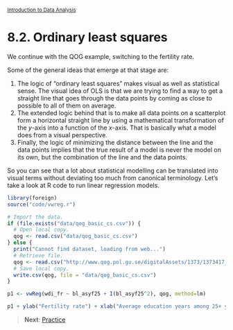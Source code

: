 <style>@import url(style.css);</style>
<small>[Introduction to Data Analysis](index.html)</small>

# 8.2. Ordinary least squares

We continue with the QOG example, switching to the fertility rate.

<!-- For starters, let's try to predict some things.

- 
- Let's continue with the [2012 U.S. presidential election](http://www.douglas-hibbs.com), using a model that was [highly effective](http://lanekenworthy.net/2008/02/03/bread-peace-and-the-2008-election/) for past elections. -->

Some of the general ideas that emerge at that stage are:

1. The logic of "ordinary least squares" makes visual as well as statistical sense. The visual idea of OLS is that we are trying to find a way to get a straight line that goes through the data points by coming as close to possible to all of them on average.
2. The extended logic behind that is to make all data points on a scatterplot form a horizontal straight line by using a mathematical transformation of the *y*-axis into a function of the *x*-axis. That is basically what a model does from a visual perspective.
3. Finally, the logic of minimizing the distance between the line and the data points implies that the true result of a model is never the model on its own, but the combination of the line and the data points.

So you can see that a lot about statistical modelling can be translated into visual terms without deviating too much from canonical terminology. Let's take a look at R code to run linear regression models.

<!-- add Visually weighted regression -->

```r
library(foreign)
source("code/vwreg.r")
```

```r
# Import the data.
if (file.exists("data/qog_basic_cs.csv")) {
  # Open local copy.
  qog <- read.csv("data/qog_basic_cs.csv")
} else {
  print("Cannot find dataset, loading from web...")
  # Retrieve file.
  qog <- read.csv("http://www.qog.pol.gu.se/digitalAssets/1373/1373417_qog_basic_cs_csv_120608.csv", header = FALSE)
  # Save local copy.
  write.csv(qog, file = "data/qog_basic_cs.csv")
}
```

```r
p1 <- vwReg(wdi_fr ~ bl_asyf25 + I(bl_asyf25^2), qog, method=lm)
```

```r
p1 + ylab("Fertility rate") + xlab("Average education years among 25+ year-old females")
```

> __Next__: [Practice](083_practice.html)
